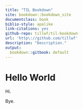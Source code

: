 ```yaml
---
title: "TIL Bookdown"
site: bookdown::bookdown_site
documentclass: book
biblio-style: apalike
link-citations: yes
github-repo: tillwf/til-bookdown
url: 'http\://github.com/tillwf'
description: "Description."
output:
  bookdown::gitbook: default
---
```


# Hello World

Hi.

Bye.